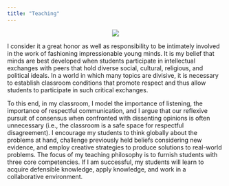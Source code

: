 ```yaml
---
title: "Teaching"
---
```

<center>

![](teach.jpg)

</center>

I consider it a great honor as well as responsibility to be intimately involved in the work of fashioning impressionable young minds. It is my belief that minds are best developed when students participate in intellectual exchanges with peers that hold diverse social, cultural, religious, and political ideals. In a world in which many topics are divisive, it is necessary to establish classroom conditions that promote respect and thus allow students to participate in such critical exchanges.

To this end, in my classroom, I model the importance of listening, the importance of respectful communication, and I argue that our reflexive pursuit of consensus when confronted with dissenting opinions is often unnecessary (i.e., the classroom is a safe space for respectful disagreement). I encourage my students to think globally about the problems at hand, challenge previously held beliefs considering new evidence, and employ creative strategies to produce solutions to real-world problems. The focus of my teaching philosophy is to furnish students with three core competencies. If I am successful, my students will learn to acquire defensible knowledge, apply knowledge, and work in a collaborative environment. 